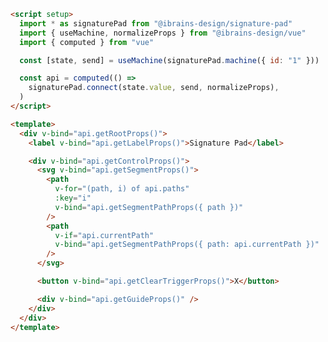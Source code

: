 ```html
<script setup>
  import * as signaturePad from "@ibrains-design/signature-pad"
  import { useMachine, normalizeProps } from "@ibrains-design/vue"
  import { computed } from "vue"

  const [state, send] = useMachine(signaturePad.machine({ id: "1" }))

  const api = computed(() =>
    signaturePad.connect(state.value, send, normalizeProps),
  )
</script>

<template>
  <div v-bind="api.getRootProps()">
    <label v-bind="api.getLabelProps()">Signature Pad</label>

    <div v-bind="api.getControlProps()">
      <svg v-bind="api.getSegmentProps()">
        <path
          v-for="(path, i) of api.paths"
          :key="i"
          v-bind="api.getSegmentPathProps({ path })"
        />
        <path
          v-if="api.currentPath"
          v-bind="api.getSegmentPathProps({ path: api.currentPath })"
        />
      </svg>

      <button v-bind="api.getClearTriggerProps()">X</button>

      <div v-bind="api.getGuideProps()" />
    </div>
  </div>
</template>
```
